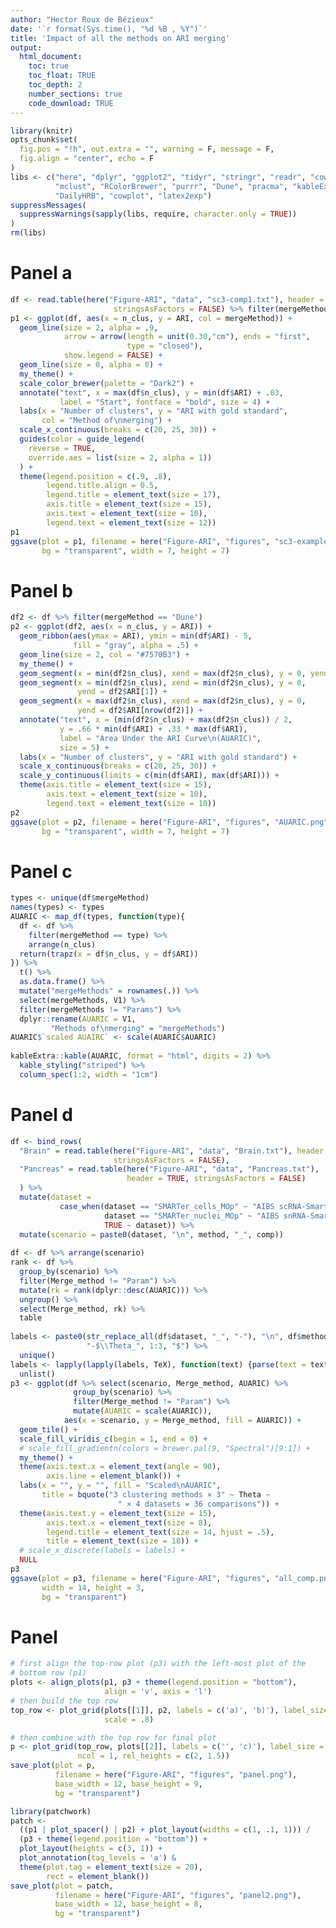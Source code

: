 ```yaml
---
author: "Hector Roux de Bézieux"
date: '`r format(Sys.time(), "%d %B , %Y")`'
title: 'Impact of all the methods on ARI merging'
output:
  html_document:
    toc: true
    toc_float: TRUE
    toc_depth: 2
    number_sections: true
    code_download: TRUE
---
```


```r
library(knitr)
opts_chunk$set(
  fig.pos = "!h", out.extra = "", warning = F, message = F,
  fig.align = "center", echo = F
)
libs <- c("here", "dplyr", "ggplot2", "tidyr", "stringr", "readr", "cowplot",
          "mclust", "RColorBrewer", "purrr", "Dune", "pracma", "kableExtra",
          "DailyHRB", "cowplot", "latex2exp")
suppressMessages(
  suppressWarnings(sapply(libs, require, character.only = TRUE))
)
rm(libs)
```

# Panel a

```r
df <- read.table(here("Figure-ARI", "data", "sc3-comp1.txt"), header = TRUE,
                       stringsAsFactors = FALSE) %>% filter(mergeMethod != "Params")
p1 <- ggplot(df, aes(x = n_clus, y = ARI, col = mergeMethod)) +
  geom_line(size = 2, alpha = .9,
            arrow = arrow(length = unit(0.30,"cm"), ends = "first", 
                          type = "closed"),
            show.legend = FALSE) +
  geom_line(size = 0, alpha = 0) +
  my_theme() +
  scale_color_brewer(palette = "Dark2") +
  annotate("text", x = max(df$n_clus), y = min(df$ARI) + .03,
           label = "Start", fontface = "bold", size = 4) +
  labs(x = "Number of clusters", y = "ARI with gold standard",
       col = "Method of\nmerging") +
  scale_x_continuous(breaks = c(20, 25, 30)) +
  guides(color = guide_legend(
    reverse = TRUE,
    override.aes = list(size = 2, alpha = 1))
  ) +
  theme(legend.position = c(.9, .8),
        legend.title.align = 0.5,
        legend.title = element_text(size = 17),
        axis.title = element_text(size = 15),
        axis.text = element_text(size = 10),
        legend.text = element_text(size = 12))
p1
ggsave(plot = p1, filename = here("Figure-ARI", "figures", "sc3-example.png"),
       bg = "transparent", width = 7, height = 7)
```

# Panel b

```r
df2 <- df %>% filter(mergeMethod == "Dune")
p2 <- ggplot(df2, aes(x = n_clus, y = ARI)) +
  geom_ribbon(aes(ymax = ARI), ymin = min(df$ARI) - 5,
              fill = "gray", alpha = .5) +
  geom_line(size = 2, col = "#7570B3") +
  my_theme() +
  geom_segment(x = min(df2$n_clus), xend = max(df2$n_clus), y = 0, yend = 0) +
  geom_segment(x = min(df2$n_clus), xend = min(df2$n_clus), y = 0,
               yend = df2$ARI[1]) +
  geom_segment(x = max(df2$n_clus), xend = max(df2$n_clus), y = 0,
               yend = df2$ARI[nrow(df2)]) +
  annotate("text", x = (min(df2$n_clus) + max(df2$n_clus)) / 2,
           y = .66 * min(df$ARI) + .33 * max(df$ARI),
           label = "Area Under the ARI Curve\n(AUARIC)",
           size = 5) +
  labs(x = "Number of clusters", y = "ARI with gold standard") +
  scale_x_continuous(breaks = c(20, 25, 30)) +
  scale_y_continuous(limits = c(min(df$ARI), max(df$ARI))) +
  theme(axis.title = element_text(size = 15),
        axis.text = element_text(size = 10),
        legend.text = element_text(size = 10))
p2
ggsave(plot = p2, filename = here("Figure-ARI", "figures", "AUARIC.png"),
       bg = "transparent", width = 7, height = 7)
```

# Panel c

```r
types <- unique(df$mergeMethod)
names(types) <- types
AUARIC <- map_df(types, function(type){
  df <- df %>% 
    filter(mergeMethod == type) %>%
    arrange(n_clus)
  return(trapz(x = df$n_clus, y = df$ARI))
}) %>%
  t() %>%
  as.data.frame() %>%
  mutate("mergeMethods" = rownames(.)) %>%
  select(mergeMethods, V1) %>%
  filter(mergeMethods != "Params") %>%
  dplyr::rename(AUARIC = V1,
         "Methods of\nmerging" = "mergeMethods")
AUARIC$`scaled AUAIRC` <- scale(AUARIC$AUARIC)
  
kableExtra::kable(AUARIC, format = "html", digits = 2) %>%
  kable_styling("striped") %>%
  column_spec(1:2, width = "1cm")
```

# Panel d

```r
df <- bind_rows(
  "Brain" = read.table(here("Figure-ARI", "data", "Brain.txt"), header = TRUE,
                       stringsAsFactors = FALSE),
  "Pancreas" = read.table(here("Figure-ARI", "data", "Pancreas.txt"),
                          header = TRUE, stringsAsFactors = FALSE)
  ) %>%
  mutate(dataset = 
           case_when(dataset == "SMARTer_cells_MOp" ~ "AIBS scRNA-Smart",
                     dataset == "SMARTer_nuclei_MOp" ~ "AIBS snRNA-Smart",
                     TRUE ~ dataset)) %>%
  mutate(scenario = paste0(dataset, "\n", method, "_", comp))
  
df <- df %>% arrange(scenario)
rank <- df %>%
  group_by(scenario) %>%
  filter(Merge_method != "Param") %>%
  mutate(rk = rank(dplyr::desc(AUARIC))) %>%
  ungroup() %>%
  select(Merge_method, rk) %>%
  table
  
labels <- paste0(str_replace_all(df$dataset, "_", "-"), "\n", df$method,
                 "-$\\Theta_", 1:3, "$") %>%
  unique()
labels <- lapply(lapply(labels, TeX), function(text) {parse(text = text)}) %>%
  unlist()
p3 <- ggplot(df %>% select(scenario, Merge_method, AUARIC) %>%
              group_by(scenario) %>%
              filter(Merge_method != "Param") %>%
              mutate(AUARIC = scale(AUARIC)),
            aes(x = scenario, y = Merge_method, fill = AUARIC)) +
  geom_tile() +
  scale_fill_viridis_c(begin = 1, end = 0) +
  # scale_fill_gradientn(colors = brewer.pal(9, "Spectral")[9:1]) +
  my_theme() +
  theme(axis.text.x = element_text(angle = 90),
        axis.line = element_blank()) +
  labs(x = "", y = "", fill = "Scaled\nAUARIC",
       title = bquote("3 clustering methods × 3" ~ Theta ~
                        " × 4 datasets = 36 comparisons")) +
  theme(axis.text.y = element_text(size = 15),
        axis.text.x = element_text(size = 8),
        legend.title = element_text(size = 14, hjust = .5),
        title = element_text(size = 18)) +
  # scale_x_discrete(labels = labels) +
  NULL
p3
ggsave(plot = p3, filename = here("Figure-ARI", "figures", "all_comp.png"),
       width = 14, height = 3,
       bg = "transparent")
```

# Panel 

```r
# first align the top-row plot (p3) with the left-most plot of the
# bottom row (p1)
plots <- align_plots(p1, p3 + theme(legend.position = "bottom"),
                     align = 'v', axis = 'l')
# then build the top row
top_row <- plot_grid(plots[[1]], p2, labels = c('a)', 'b)'), label_size = 18,
                     scale = .8)

# then combine with the top row for final plot
p <- plot_grid(top_row, plots[[2]], labels = c('', 'c)'), label_size = 18,
               ncol = 1, rel_heights = c(2, 1.5))
save_plot(plot = p, 
          filename = here("Figure-ARI", "figures", "panel.png"),
          base_width = 12, base_height = 9,
          bg = "transparent")
```

```r
library(patchwork)
patch <- 
  ((p1 | plot_spacer() | p2) + plot_layout(widths = c(1, .1, 1))) /
  (p3 + theme(legend.position = "bottom")) +
  plot_layout(heights = c(3, 1)) +
  plot_annotation(tag_levels = 'a') & 
  theme(plot.tag = element_text(size = 20),
        rect = element_blank())
save_plot(plot = patch, 
          filename = here("Figure-ARI", "figures", "panel2.png"),
          base_width = 12, base_height = 8,
          bg = "transparent")  


```
